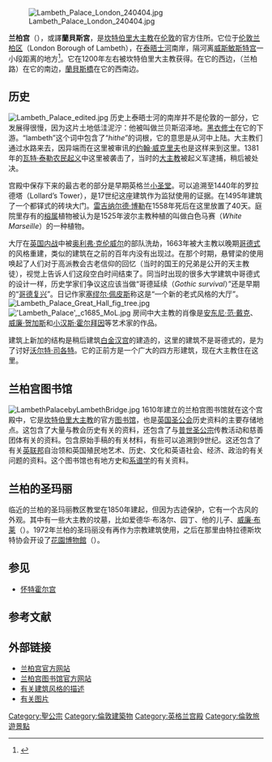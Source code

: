 {{coord|51|29|44|N|0|7|11|W|type:landmark_region:GB|display=title}}
[[File:Lambeth_Palace_London_240404.jpg|thumbnail]]

'''兰柏宫'''（{{lang-en|'''Lambeth Palace'''}}），或譯'''蘭貝斯宮'''，是[[坎特伯里大主教|坎特伯里大主教]]在[[伦敦|伦敦]]的官方住所。它位于[[伦敦|伦敦]][[兰柏区|兰柏区]]（London Borough of Lambeth），在[[泰晤士河|泰晤士河]]南岸，隔河离[[威斯敏斯特宫|威斯敏斯特宫]]一小段距离的地方<ref name="world and its people">{{cite book
|last = Dunton |first = Larkin |authorlink = |title = The World and Its People |url = https://archive.org/details/worldanditspeop05duntgoog |publisher = Silver, Burdett |series = |year = 1896 |page = [https://archive.org/details/worldanditspeop05duntgoog/page/n45 37]}}</ref>。它在1200年左右被坎特伯里大主教获得。{{tsl|en|Lambeth Palace Road|兰柏宫路}}在它的西边，{{tsl|en|Lambeth Road|兰贝斯路}}（兰柏路）在它的南边，[[蘭貝斯橋|蘭貝斯橋]]在它的西南边。

== 历史 ==
[[Image:Lambeth_Palace_edited.jpg|thumb]]
历史上泰晤士河的南岸并不是伦敦的一部分，它发展得很慢，因为这片土地低洼泥泞：他被叫做兰贝斯沼泽地。[[黑衣修士|黑衣修士]]在它的下游。“lambeth”这个词中包含了“''hithe''”的词根，它的意思是从河中上陆。大主教们通过水路来去，因异端而在这里被审讯的[[约翰·威克里夫|约翰·威克里夫]]也是这样来到这里。1381年的[[瓦特·泰勒农民起义|瓦特·泰勒农民起义]]中这里被袭击了，当时的[[大主教|大主教]]{{tsl|en|Simon Sudbury|西蒙·萨德伯里}}被起义军逮捕，稍后被处决。

宫殿中保存下来的最古老的部分是早期英格兰[[小圣堂|小圣堂]]。可以追溯至1440年的罗拉德塔（Lollard’s Tower），是17世纪这座建筑作为监狱使用的证据。{{tsl|en|John Morton (archbishop)|約翰·莫頓 (總主教)|约翰·莫顿}}在1495年建筑了一个都铎式的砖块大门。[[雷吉纳尔德·博勒|雷吉纳尔德·博勒]]在1558年死后在这里放置了40天。庭院里存有的[[榕属|榕属]]植物被认为是1525年波尔主教种植的叫做白色马赛（''White Marseille''）的一种植物。

大厅在[[英国内战|英国内战]]中被[[奥利弗·克伦威尔|奥利弗·克伦威尔]]的部队洗劫，1663年被大主教{{tsl|en|William Juxon|威廉·贾克森}}以晚期[[哥特式建筑|哥德式]]的{{tsl|en|Hammerbeam roof|懸臂樑}}风格重建，类似的建筑在之前的百年内没有出现过。在那个时期，悬臂梁的使用唤起了人们对于高派教会古老信仰的回忆（当时的国王的兄弟是公开的天主教徒），视觉上告诉人们这段空白时间结束了。同当时出现的很多大学建筑中哥德式的设计一样，历史学家们争议这应该当做“哥德延续（''Gothic survival''）”还是早期的“[[哥德复兴|哥德复兴]]”。日记作家[[塞缪尔·佩皮斯|塞缪尔·佩皮斯]]称这是“一个新的老式风格的大厅”。
[[Image:Lambeth_Palace_Great_Hall_fig_tree.jpg|thumb]]
[[Image:'Lambeth_Palace',_c1685_MoL.jpg|thumb]]
房间中大主教的肖像是[[安东尼·范·戴克|安东尼·范·戴克]]、[[威廉·贺加斯|威廉·贺加斯]]和[[小汉斯·霍尔拜因|小汉斯·霍尔拜因]]等艺术家的作品。

建筑上新加的结构是稍后建筑[[白金汉宫|白金汉宫]]的{{tsl|en|Edward Blore|爱德华·布洛尔}}建造的，这里的建筑不是哥德式的，是为了讨好[[沃尔特·司各特|沃尔特·司各特]]。它的正前方是一个广大的四方形建筑，现在大主教住在这里。

== 兰柏宫图书馆 ==
[[Image:LambethPalacebyLambethBridge.jpg|thumb]]
1610年{{tsl|en|Richard Bancroft|理查德·班克罗夫特}}建立的兰柏宫图书馆就在这个宫殿中，它是[[坎特伯里大主教|坎特伯里大主教]]的官方[[图书馆|图书馆]]，也是[[英国圣公会|英国圣公会]]历史资料的主要存储地点。这包含了大量与教会历史有关的资料，还包含了与[[普世圣公宗|普世圣公宗]]传教活动和慈善团体有关的资料。包含原始手稿的有关材料，有些可以追溯到9世纪。这还包含了有关[[英联邦|英联邦]]自治领和英国殖民地艺术、历史、文化和英语社会、经济、政治的有关问题的资料。这个图书馆也有地方史和[[系谱学|系谱学]]的有关资料。

== 兰柏的圣玛丽 ==
临近的兰柏的圣玛丽教区教堂在1850年建起，但因为古迹保护，它有一个古风的外观。其中有一些大主教的坟墓，比如爱德华·布洛尔、园丁{{tsl|en|John Tradescant the elder|老约翰·特拉德斯坎特}}、他的儿子{{tsl|en|John Tradescant the Younger|小约翰·特拉德斯坎特}}、[[威廉·布莱|威廉·布莱]]（{{lang|en|William Bligh}}）。1972年兰柏的圣玛丽没有再作为宗教建筑使用，之后在那里由特拉德斯坎特协会开设了[[花園博物館|花園博物館]]（{{lang|en|Garden Museum}}）。

== 参见 ==
*[[怀特霍尔宫|怀特霍尔宫]]

== 参考文献 ==
{{Reflist}}

== 外部链接 ==
*[https://web.archive.org/web/20100412114453/http://www.archbishopofcanterbury.org/108 兰柏宫官方网站]
*[http://www.lambethpalacelibrary.org/ 兰柏宫图书馆官方网站]{{WebCite|url=https://www.webcitation.org/5yo12b6iD?url=http://www.lambethpalacelibrary.org/ |date=20110519205250 |dateformat=iso }}
*[http://www.british-history.ac.uk/report.asp?compid=47051 有关建筑风格的描述]{{Wayback|url=http://www.british-history.ac.uk/report.asp?compid=47051 |date=20070216125744 }} 
*[http://www.flickr.com/search/?w=all&q=Lambeth+Palace&m=text 有关图片] {{Wayback|url=http://www.flickr.com/search/?w=all&q=Lambeth+Palace&m=text |date=20210704004540 }}


[[Category:聖公宗|Category:聖公宗]]
[[Category:倫敦建築物|Category:倫敦建築物]]
[[Category:英格兰宫殿|Category:英格兰宫殿]]
[[Category:倫敦旅遊景點|Category:倫敦旅遊景點]]